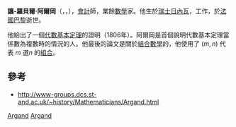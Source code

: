 '''讓-羅貝爾·阿爾岡'''（{{lang-fr|Jean-Robert Argand}}，{{IPA|[ʒɑ̃ ʀɔbɛʀ ɑʀgɑ̃]}}，{{bd|1768年|7月18日|1822年|8月13日|Argand}}），[[會計|會計]]師，業餘[[數學|數學]]家。他生於[[瑞士|瑞士]][[日內瓦|日內瓦]]，工作，於[[法國|法國]][[巴黎|巴黎]]逝世。

他給出了一個[[代數基本定理|代數基本定理]]的證明（1806年）。阿爾岡是首個說明代數基本定理當係數為複數時的情況的人。他最後的論文是關於[[組合數學|組合數學]]的，他使用了 <math>(m,n)</math> 代表 <math>m</math> 選<math>n</math> 的[[組合|組合]]。

== 參考 ==
* http://www-groups.dcs.st-and.ac.uk/~history/Mathematicians/Argand.html{{Wayback|url=http://www-groups.dcs.st-and.ac.uk/~history/Mathematicians/Argand.html |date=20051217191839 }}

{{Authority control}}
[[Category:瑞士数学家|Argand]]
[[Category:法国数学家|Argand]]